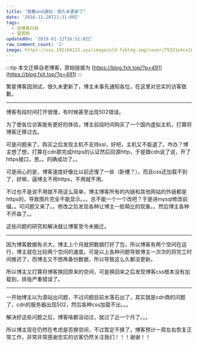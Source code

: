```yaml
---
title: "致歉and通知：很久未更新了"
date: '2016-11-20T21:31:00Z'
tags:
  - 旧博客内容
  - 望周知
updatedOn: '2019-01-12T16:51:02Z'
raw_comment_count: '2'
image: https://oss.192168123.xyz/image/old-fxblog-img/cover/75321e4ce28d384870a211ce34550272.jpg
---
```


:::tip
本文迁移自老博客，原始链接为 [https://blog.fxit.top/?p=491](https://blog.fxit.top/?p=491)
:::

繁星博客因测试，很久未更新了，博主未事先通知各位，在这里对忠实的访客致歉。

<hr />

博客有段时间打开很慢，有时候甚至出现502错误。

为了使各位访客能有更好的体验，博主前段时间购买了一个国内虚拟主机，打算将博客迁移过去。

可是问题来了，购买之后发现主机不支持ssl，好吧，主机又不能退了。咋办？博主想了想，打算在cdn那完成https的认证然后回源http，于是跟cdn说了说，开了https接口，恩。。的确成功了。。

可是闹心的是，博客速度好像比以前还慢了一些（卧槽？），而且css还加载不到了，好嘛，逼博主不用https，不用就不用。

不过也不是说不用就不用这么简单，博主博客所有的内链和其他网站的外链都是https的，导致图片完全不能显示。。。总不能一个一个改吧？于是进mysql修改前缀。。可问题又来了。。修改之后发现各种让博主一脸萌比的现象。。然后博主各种不开森了。。

这些问题的研究和解决就让博客至今未搬迁。

<hr />

因为博客数据有点大，博主上个月就把数据打好了包，所以博客有两个空间在运行，博主就在比较两个空间的速度。可是以上各种问题导致博主一次次的将完工时间推迟了，而博主又不想再备份数据，所以导致这么久都没更新。

所以博主又打算将博客换回原来的空间，可是换回来之后发现博客css根本没有加载到，排版严重错误了。

<hr />

一开始博主以为源站出问题，不过问题目前水落石出了，其实就是cdn商的问题了，cdn的服务器出现502，然后各种css加载不出。。。

解决好这些问题之后，博客啥都没动过，就过了近一个月了。。。

所以博主现在仍然在考虑是否换空间，不过暂定不换了，博客预计一周左右恢复正常工作，非常非常感谢忠实的访客仍然关注我们！！！谢谢！！
